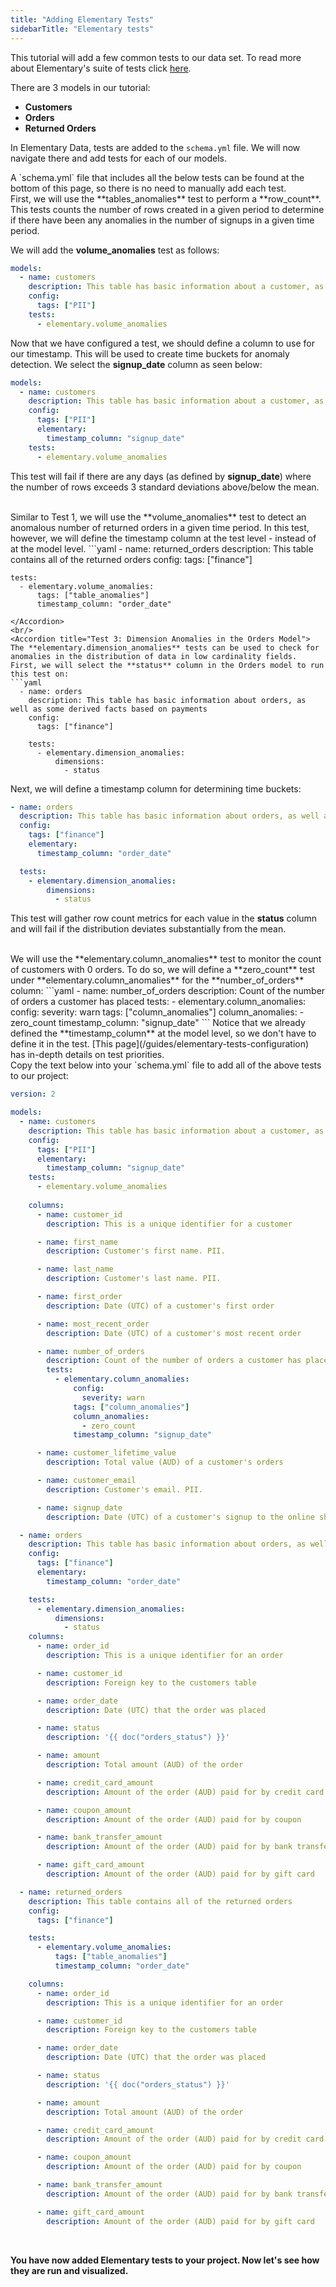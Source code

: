 ```yaml
---
title: "Adding Elementary Tests"
sidebarTitle: "Elementary tests"
---
```


This tutorial will add a few common tests to our data set.
To read more about Elementary's suite of tests click [here](/guides/add-elementary-tests). <br/>

There are 3 models in our tutorial:<br/>

- **Customers**
- **Orders**
- **Returned Orders**

In Elementary Data, tests are added to the `schema.yml` file. We will now navigate there and add tests for each of our models.

<Warning>
A `schema.yml` file that includes all the below tests can be found at the bottom of this page, so there is no need to manually add each test.
</Warning>
<br/>
<Accordion title="Test 1: Customer Signups">
First, we will use the **tables_anomalies** test to perform a **row_count**. This tests counts the number of rows created in a given period to determine if there have been any anomalies in the number of signups in a given time period.

We will add the **volume_anomalies** test as follows:

```yaml
models:
  - name: customers
    description: This table has basic information about a customer, as well as some derived facts based on a customer's orders
    config:
      tags: ["PII"]
    tests:
      - elementary.volume_anomalies
```

Now that we have configured a test, we should define a column to use for our timestamp. This will be used to create time buckets for anomaly detection. We select the **signup_date** column as seen below:

```yaml
models:
  - name: customers
    description: This table has basic information about a customer, as well as some derived facts based on a customer's orders
    config:
      tags: ["PII"]
      elementary:
        timestamp_column: "signup_date"
    tests:
      - elementary.volume_anomalies
```

This test will fail if there are any days (as defined by **signup_date**) where the number of rows exceeds 3 standard deviations above/below the mean.

</Accordion>
<br/>
<Accordion title="Test 2: Returned Orders">
Similar to Test 1, we will use the **volume_anomalies** test to detect an anomalous number of returned orders in a given time period. In this test, however, we will define the timestamp column at the test level - instead of at the model level.
```yaml
  - name: returned_orders
    description: This table contains all of the returned orders
    config:
      tags: ["finance"]

    tests:
      - elementary.volume_anomalies:
          tags: ["table_anomalies"]
          timestamp_column: "order_date"

````
</Accordion>
<br/>
<Accordion title="Test 3: Dimension Anomalies in the Orders Model">
The **elementary.dimension_anomalies** tests can be used to check for anomalies in the distribution of data in low cardinality fields. First, we will select the **status** column in the Orders model to run this test on:
```yaml
  - name: orders
    description: This table has basic information about orders, as well as some derived facts based on payments
    config:
      tags: ["finance"]

    tests:
      - elementary.dimension_anomalies:
          dimensions:
            - status
````

Next, we will define a timestamp column for determining time buckets:

```yaml
- name: orders
  description: This table has basic information about orders, as well as some derived facts based on payments
  config:
    tags: ["finance"]
    elementary:
      timestamp_column: "order_date"

  tests:
    - elementary.dimension_anomalies:
        dimensions:
          - status
```

This test will gather row count metrics for each value in the **status** column and will fail if the distribution deviates substantially from the mean.

</Accordion>
<br/>
<Accordion title="Test 4: Column Anomalies in the Customers Model">
We will use the **elementary.column_anomalies** test to monitor the count of customers with 0 orders. To do so, we will define a **zero_count** test under **elementary.column_anomalies** for the **number_of_orders** column:
```yaml
      - name: number_of_orders
        description: Count of the number of orders a customer has placed
        tests:
          - elementary.column_anomalies:
              config:
                severity: warn
              tags: ["column_anomalies"]
              column_anomalies:
                - zero_count
              timestamp_column: "signup_date"
```
<Info>
Notice that we already defined the **timestamp_column** at the model level, so we don't have to define it in the test. [This page](/guides/elementary-tests-configuration) has in-depth details on test priorities.
</Info>
</Accordion>
<br/>
Copy the text below into your `schema.yml` file to add all of the above tests to our project:
<Accordion title="Final schema.yml file">

```yaml
version: 2

models:
  - name: customers
    description: This table has basic information about a customer, as well as some derived facts based on a customer's orders
    config:
      tags: ["PII"]
      elementary:
        timestamp_column: "signup_date"
    tests:
      - elementary.volume_anomalies
      
    columns:
      - name: customer_id
        description: This is a unique identifier for a customer

      - name: first_name
        description: Customer's first name. PII.

      - name: last_name
        description: Customer's last name. PII.

      - name: first_order
        description: Date (UTC) of a customer's first order

      - name: most_recent_order
        description: Date (UTC) of a customer's most recent order

      - name: number_of_orders
        description: Count of the number of orders a customer has placed
        tests:
          - elementary.column_anomalies:
              config:
                severity: warn
              tags: ["column_anomalies"]
              column_anomalies:
                - zero_count
              timestamp_column: "signup_date"

      - name: customer_lifetime_value
        description: Total value (AUD) of a customer's orders

      - name: customer_email
        description: Customer's email. PII.

      - name: signup_date
        description: Date (UTC) of a customer's signup to the online shop.

  - name: orders
    description: This table has basic information about orders, as well as some derived facts based on payments
    config:
      tags: ["finance"]
      elementary:
        timestamp_column: "order_date"

    tests:
      - elementary.dimension_anomalies:
          dimensions:
            - status
    columns:
      - name: order_id
        description: This is a unique identifier for an order

      - name: customer_id
        description: Foreign key to the customers table

      - name: order_date
        description: Date (UTC) that the order was placed

      - name: status
        description: '{{ doc("orders_status") }}'

      - name: amount
        description: Total amount (AUD) of the order

      - name: credit_card_amount
        description: Amount of the order (AUD) paid for by credit card

      - name: coupon_amount
        description: Amount of the order (AUD) paid for by coupon

      - name: bank_transfer_amount
        description: Amount of the order (AUD) paid for by bank transfer

      - name: gift_card_amount
        description: Amount of the order (AUD) paid for by gift card

  - name: returned_orders
    description: This table contains all of the returned orders
    config:
      tags: ["finance"]

    tests:
      - elementary.volume_anomalies:
          tags: ["table_anomalies"]
          timestamp_column: "order_date"

    columns:
      - name: order_id
        description: This is a unique identifier for an order

      - name: customer_id
        description: Foreign key to the customers table

      - name: order_date
        description: Date (UTC) that the order was placed

      - name: status
        description: '{{ doc("orders_status") }}'

      - name: amount
        description: Total amount (AUD) of the order

      - name: credit_card_amount
        description: Amount of the order (AUD) paid for by credit card

      - name: coupon_amount
        description: Amount of the order (AUD) paid for by coupon

      - name: bank_transfer_amount
        description: Amount of the order (AUD) paid for by bank transfer

      - name: gift_card_amount
        description: Amount of the order (AUD) paid for by gift card
```

</Accordion>
<br/>

**You have now added Elementary tests to your project. Now let's see how they are run and visualized.**
